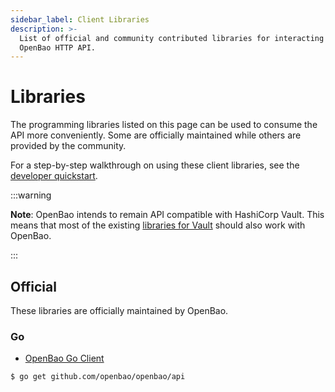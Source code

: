 ```yaml
---
sidebar_label: Client Libraries
description: >-
  List of official and community contributed libraries for interacting with the
  OpenBao HTTP API.
---
```


# Libraries

The programming libraries listed on this page can be used to consume the API more conveniently.
Some are officially maintained while others are provided by the community.

For a step-by-step walkthrough on using these client libraries, see the [developer quickstart](/docs/get-started/developer-qs).

:::warning

**Note**: OpenBao intends to remain API compatible with HashiCorp Vault. This
means that most of the existing [libraries for
Vault](https://developer.hashicorp.com/vault/api-docs/libraries) should also
work with OpenBao.

:::

## Official

These libraries are officially maintained by OpenBao.

### Go

- [OpenBao Go Client](https://github.com/openbao/openbao/tree/main/api)

```shell-session
$ go get github.com/openbao/openbao/api
```

